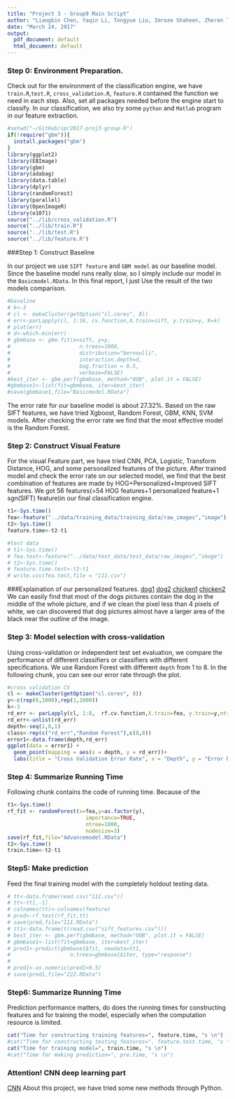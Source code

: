 ---
title: "Project 3 - Group9 Main Script"
author: "Liangbin Chen, Yaqin Li, Tongyue Liu, Imroze Shaheen, Zheren Tang "
date: "March 24, 2017"
output:
  pdf_document: default
  html_document: default
---

### Step 0: Environment Preparation.

Check out for the environment of the classification engine, we have `train.R`,`test.R`, `cross_validation.R`, `feature.R` contained the function we need in each step. Also, set all packages needed before the engine start to classify.
In our classification, we also try some `python` and `Matlab` program in our feature extraction.
```{r warning=FALSE, message=FALSE}
#setwd("~/GitHub/spr2017-proj3-group-9")
if(!require("gbm")){
  install.packages("gbm")
}
library(ggplot2)
library(EBImage)
library(gbm)
library(adabag)
library(data.table)
library(dplyr)
library(randomForest)
library(parallel)
library(OpenImageR)
library(e1071)
source("../lib/cross_validation.R")
source("../lib/train.R")
source("../lib/test.R")
source("../lib/feature.R")

```

###Step 1: Construct Baseline 

In our project we use `SIFT feature` and `GBM model` as our baseline model. Since the baseline model runs really slow, so I simply include our model in the `Basicmodel.RData`. In this final report, I just Use the result of the two models comparison. 
```{r}
#baseline
# k<-3
# cl <- makeCluster(getOption("cl.cores", 8))
# err<-parLapply(cl, 1:16, cv.function,X.train=sift, y.train=y, K=k)
# plot(err)
# d<-which.min(err)
# gbmbase <- gbm.fit(x=sift, y=y,
#                      n.trees=1000,
#                      distribution="bernoulli",
#                      interaction.depth=d, 
#                      bag.fraction = 0.5,
#                      verbose=FALSE)
#best_iter <- gbm.perf(gbmbase, method="OOB", plot.it = FALSE)
#gbmbase1<-list(fit=gbmbase, iter=best_iter)
#save(gbmbase1,file="Basicmodel.RData")
```
The error rate for our baseline model is about 27.32%. 
Based on the raw SIFT features, we have tried Xgboost, Random Forest, GBM, KNN, SVM models. After checking the error rate we find that the most effective model is the Random Forest.

### Step 2: Construct Visual Feature

For the visual Feature part, we have tried CNN, PCA, Logistic, Transform Distance, HOG, and some personalized features of the picture. After trained model and check the error rate on our selected model, we find that the best combination of features are made by HOG+Personalized+Improved SIFT features. We got 56 features(=54 HOG features+1 personalized feature+1 sgn(SIFT) feature)in our final classification engine.
 
```{r warning=FALSE, message=FALSE}
t1<-Sys.time()
fea<-feature("../data/training_data/training_data/raw_images","image")
t2<-Sys.time()
feature.time<-t2-t1

#test data
# t1<-Sys.time()
# fea.test<-feature("../data/test_data/test_data/raw_images","image")
# t2<-Sys.time()
# feature.time.test<-t2-t1
# write.csv(fea.test,file = "111.csv")
```

###Explaination of our personalized features.
[dog1](output/dog1.png)
[dog2](output/dog2.jpg)
[chicken1](output/chicken1.jpg)
[chicken2](output/chicken2.jpg)
We can easily find that most of the dogs pictures contain the dog in the middle of the whole picture, and if we clean the pixel less than 4 pixels of white, we can discovered that dog pictures almost have a larger area of the black near the outline of the image.


### Step 3: Model selection with cross-validation
Using cross-validation or independent test set evaluation, we compare the performance of different classifiers or classifiers with different specifications. We use Random Forest with different `depth` from 1 to 8. In the following chunk, you can see our error rate through the plot.  

```{r warning=FALSE, message=FALSE}
#cross validation CV
cl <- makeCluster(getOption("cl.cores", 8))
y<-c(rep(0,1000),rep(1,1000))
k<-3
rd_err <- parLapply(cl, 1:8,  rf.cv.function,X.train=fea, y.train=y,ntree=1000, K=k)
rd_err<-unlist(rd_err)
depth<-seq(1,8,1)
class<-rep(c("rd_err","Random Forest"),c(8,8))
error1<-data.frame(depth,rd_err)
ggplot(data = error1) +
  geom_point(mapping = aes(x = depth, y = rd_err))+
  labs(title = "Cross Validation Error Rate", x = "Depth", y = "Error Rate")

```

### Step 4: Summarize Running Time
Following chunk contains the code of running time. Because of the 

```{r warning=FALSE, message=FALSE}
t1<-Sys.time()
rf_fit <- randomForest(x=fea,y=as.factor(y),
                         importance=TRUE, 
                         ntree=1000,
                         nodesize=3)
save(rf_fit,file="Advancemodel.RData")
t2<-Sys.time()
train.time<-t2-t1

```


### Step5: Make prediction 
Feed the final training model with the completely holdout testing data. 
```{r test}
# tt<-data.frame(read.csv("111.csv"))
# tt<-tt[,-1]
# colnames(tt)<-colnames(feature)
# pred<-rf_test(rf_fit,tt)
# save(pred,file="111.RData")
# tt1<-data.frame(t(read.csv("sift_features.csv")))
# best_iter <- gbm.perf(gbmbase, method="OOB", plot.it = FALSE)
# gbmbase1<-list(fit=gbmbase, iter=best_iter)
# pred1<-predict(gbmbase1$fit, newdata=tt1, 
#                   n.trees=gbmbase1$iter, type="response")
# 
# pred1<-as.numeric(pred1>0.5)
# save(pred1,file="222.RData")

```

### Step6: Summarize Running Time
Prediction performance matters, do does the running times for constructing features and for training the model, especially when the computation resource is limited. 
```{r}
cat("Time for constructing training features=", feature.time, "s \n")
#cat("Time for constructing testing features=", feature.test.time, "s \n")
cat("Time for training model=", train.time, "s \n")
#cat("Time for making prediction=", pre.time, "s \n")
```

### Attention! CNN deep learning part
[CNN](doc/CNN_Draft-IS.R) About this project, we have tried some new methods through Python. 
